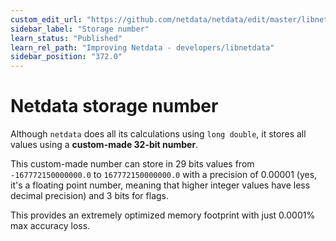 ```yaml
---
custom_edit_url: "https://github.com/netdata/netdata/edit/master/libnetdata/storage_number/README.md"
sidebar_label: "Storage number"
learn_status: "Published"
learn_rel_path: "Improving Netdata - developers/libnetdata"
sidebar_position: "372.0"
---
```



# Netdata storage number

Although `netdata` does all its calculations using `long double`, it stores all values using
a **custom-made 32-bit number**.

This custom-made number can store in 29 bits values from `-167772150000000.0` to  `167772150000000.0`
with a precision of 0.00001 (yes, it's a floating point number, meaning that higher integer values
have less decimal precision) and 3 bits for flags.

This provides an extremely optimized memory footprint with just 0.0001% max accuracy loss.


